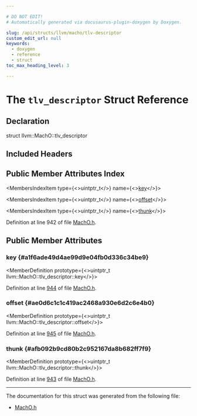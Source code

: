 ```yaml
---

# DO NOT EDIT!
# Automatically generated via docusaurus-plugin-doxygen by Doxygen.

slug: /api/structs/llvm/macho/tlv-descriptor
custom_edit_url: null
keywords:
  - doxygen
  - reference
  - struct
toc_max_heading_level: 3

---
```





# The `tlv_descriptor` Struct Reference

<DoxygenPage pluginConfig={pluginConfig}>



## Declaration

<CodeBlock>struct llvm::MachO::tlv_descriptor</CodeBlock>

## Included Headers

<IncludesList>
<IncludesListItem
  filePath="llvm/BinaryFormat/MachO.h"
  permalink="/docs/api/files/include/include/llvm/include/llvm/binaryformat/macho-h"
  isLocal="true" />
</IncludesList>

## Public Member Attributes Index

<MembersIndex>

<MembersIndexItem
  type={<>uintptr&#95;t</>}
  name={<><a href="#a1f6ade49d4ae99d9e04fb0d336c34be9">key</a></>}>
</MembersIndexItem>

<MembersIndexItem
  type={<>uintptr&#95;t</>}
  name={<><a href="#ae0d6c1c1c419ac2468a930e6d2c6e4b0">offset</a></>}>
</MembersIndexItem>

<MembersIndexItem
  type={<>uintptr&#95;t</>}
  name={<><a href="#afb092b9cd80b2c952167da8b682ff7f9">thunk</a></>}>
</MembersIndexItem>

</MembersIndex>


Definition at line 942 of file <a href="/docs/api/files/include/include/llvm/include/llvm/binaryformat/macho-h">MachO.h</a>.

<SectionDefinition>

## Public Member Attributes

### key {#a1f6ade49d4ae99d9e04fb0d336c34be9}

<MemberDefinition
  prototype={<>uintptr&#95;t llvm::MachO::tlv&#95;descriptor::key</>}>

Definition at line <a href="/docs/api/files/include/include/llvm/include/llvm/binaryformat/macho-h/#l00944">944</a> of file <a href="/docs/api/files/include/include/llvm/include/llvm/binaryformat/macho-h">MachO.h</a>.
</MemberDefinition>

### offset {#ae0d6c1c1c419ac2468a930e6d2c6e4b0}

<MemberDefinition
  prototype={<>uintptr&#95;t llvm::MachO::tlv&#95;descriptor::offset</>}>

Definition at line <a href="/docs/api/files/include/include/llvm/include/llvm/binaryformat/macho-h/#l00945">945</a> of file <a href="/docs/api/files/include/include/llvm/include/llvm/binaryformat/macho-h">MachO.h</a>.
</MemberDefinition>

### thunk {#afb092b9cd80b2c952167da8b682ff7f9}

<MemberDefinition
  prototype={<>uintptr&#95;t llvm::MachO::tlv&#95;descriptor::thunk</>}>

Definition at line <a href="/docs/api/files/include/include/llvm/include/llvm/binaryformat/macho-h/#l00943">943</a> of file <a href="/docs/api/files/include/include/llvm/include/llvm/binaryformat/macho-h">MachO.h</a>.
</MemberDefinition>

</SectionDefinition>

<hr/>

The documentation for this struct was generated from the following file:

<ul>
<li><a href="/docs/api/files/include/include/llvm/include/llvm/binaryformat/macho-h">MachO.h</a></li>
</ul>

</DoxygenPage>
